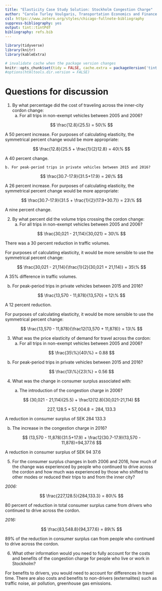 ```yaml
---
title: "Elasticity Case Study Solution: Stockholm Congestion Charge"
author: "Carole Turley Voulgaris, Transportation Economics and Finance (SES 5437), Harvard GSD"
csl: https://www.zotero.org/styles/chicago-fullnote-bibliography
suppress-bibliography: yes
output: tint::tintPdf
bibliography: refs.bib
---
```


```r
library(tidyverse)
library(knitr)
library(kableExtra)

# invalidate cache when the package version changes
knitr::opts_chunk$set(tidy = FALSE, cache.extra = packageVersion('tint'))
#options(htmltools.dir.version = FALSE)
```



# Questions for discussion

1. By what percentage did the cost of traveling across the inner-city cordon
change:
    a. For all trips in non-exempt vehicles between 2005 and 2006? 
    


$$
\frac{12.8}{25.5} = 50\%
$$

A 50 percent increase. For purposes of calculating elasticity, the symmetrical 
percent change would be more appropriate:

$$
\frac{12.8}{25.5 + \frac{1}{2}12.8} = 40\%
$$
    
A 40 percent change.    
    
    b. For peak-period trips in private vehicles between 2015 and 2016?
    
$$
\frac{30.7-17.9}{31.5+17.9} = 26\%
$$

A 26 percent increase. For purposes of calculating elasticity, the symmetrical 
percent change would be more appropriate:

$$
\frac{30.7-17.9}{31.5 + \frac{1}{2}(17.9+30.7)} = 23\%
$$
    
A nine percent change.    

2. By what percent did the volume trips crossing the 
cordon change:
    a. For all trips in non-exempt vehicles between 2005 and 2006? 
    
$$
\frac{30,021 - 21,114}{30,021} = 30\%
$$

There was a 30 percent reduction in traffic volumes. 

For purposes of calculating elasticity,
it would be more sensible to use the symmetrical percent change:

$$
\frac{30,021 - 21,114}{\frac{1}{2}(30,021 + 21,114)} = 35\%
$$
    
A 35% difference in traffic volumes.

  b. For peak-period trips in private vehicles between 2015 and 2016?
    
$$
\frac{13,570 - 11,878}{13,570} = 12\%
$$
    
A 12 percent reduction.

For purposes of calculating elasticity,
it would be more sensible to use the symmetrical percent change:

$$
\frac{13,570 - 11,878}{\frac12(13,570 + 11,878)} = 13\%
$$


3. What was the price elasticity of demand for travel across the cordon:
    a. For all trips in non-exempt vehicles between 2005 and 2006? 
    
$$
\frac{35\%}{40\%} = 0.88
$$
  
   b. For peak-period trips in private vehicles between 2015 and 2016?
    
$$
\frac{13\%}{23\%} = 0.56
$$    
    
4. What was the change in consumer surplus associated with:

   a. The introduction of the congestion charge in 2006?

$$
(30,021 - 21,114)(25.5) + \frac12(12.8)(30,021-21,114)
$$

$$
227,128.5 + 57,004.8 =284,133.3
$$

A reduction in consumer surplus of SEK 284 133.3

   b. The increase in the congestion charge in 2016?
   
$$
(13,570 - 11,878)(31.5+17.9) + \frac12(30.7-17.9)(13,570 - 11,878)=94,377.6
$$
    
A reduction in consumer surplus of SEK 94 37.6

5. For the consumer surplus changes in both 2006 and 2016,
how much of the change was experienced by people who continued to drive
across the cordon and how much was experienced by those who shifted to 
other modes or reduced their trips to and from the inner city?

*2006:* 

$$
\frac{227,128.5}{284,133.3} = 80\%
$$

80 percent of reduction in total consumer surplus came from drivers who
continued to drive across the cordon.

*2016:*

$$
\frac{83,548.8}{94,377.6} = 89\%
$$

89\% of the reduction in consumer surplus can from people who continued
to drive across the cordon.

6. What other information would you need to fully account for the costs
and benefits of the congestion charge for people who live or work
in Stockholm?

For benefits to drivers, you would need to account for differences in travel
time. There are also costs and benefits to non-drivers (externalites) such 
as traffic noise, air pollution, greenhouse gas emissions.